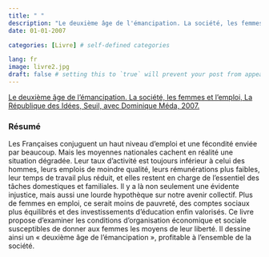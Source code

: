 ```yaml
---
title: " "
description: "Le deuxième âge de l'émancipation. La société, les femmes et l'emploi, La République des Idées, Seuil, avec Dominique Méda, 2007. ISBN:2020917629"
date: 01-01-2007

categories: [Livre] # self-defined categories

lang: fr
image: livre2.jpg
draft: false # setting this to `true` will prevent your post from appearing on your listing page until you're ready!
---
```


[Le deuxième âge de l'émancipation. La société, les femmes et l'emploi, La République des Idées, Seuil, avec Dominique Méda, 2007.](http://repid.com/Le-deuxieme-age-de-l-emancipation.html)

### Résumé

Les Françaises conjuguent un haut niveau d'emploi et une fécondité enviée par beaucoup. Mais les moyennes nationales cachent en réalité une situation dégradée. Leur taux d'activité est toujours inférieur à celui des hommes, leurs emplois de moindre qualité, leurs rémunérations plus faibles, leur temps de travail plus réduit, et elles restent en charge de l'essentiel des tâches domestiques et familiales. Il y a là non seulement une évidente injustice, mais aussi une lourde hypothèque sur notre avenir collectif. Plus de femmes en emploi, ce serait moins de pauvreté, des comptes sociaux plus équilibrés et des investissements d'éducation enfin valorisés. Ce livre propose d'examiner les conditions d'organisation économique et sociale susceptibles de donner aux femmes les moyens de leur liberté. Il dessine ainsi un « deuxième âge de l'émancipation », profitable à l'ensemble de la société.
